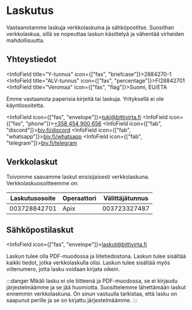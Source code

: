 # Laskutus

Vastaanotamme laskuja verkkolaskuina ja sähköpostitse. Suosithan verkkolaskua, sillä se nopeuttaa laskun käsittelyä ja vähentää virheiden mahdollisuutta.

## Yhteystiedot

<InfoField title="Y-tunnus" icon={["fas", "briefcase"]}>2884270-1</InfoField>
<InfoField title="ALV-tunnus" icon={["fas", "percentage"]}>FI28842701</InfoField>
<InfoField title="Veromaa" icon={["fas", "flag"]}>Suomi, EU/ETA</InfoField>

Emme vastaanota paperisia kirjeitä tai laskuja. Yrityksellä ei ole käyntiosoitetta.

<InfoField icon={["fas", "envelope"]}>tuki@bittivirta.fi</InfoField>
<InfoField icon={["fas", "phone"]}>[+358 454 900 656](tel:+358454900656)</InfoField>
<InfoField icon={["fab", "discord"]}>[biv.fi/discord](https://biv.fi/discord)</InfoField>
<InfoField icon={["fab", "whatsapp"]}>[biv.fi/whatsapp](http://biv.fi/whatsapp)</InfoField>
<InfoField icon={["fab", "telegram"]}>[biv.fi/telegram](http://biv.fi/telegram)</InfoField>

## Verkkolaskut

Toivomme saavamme laskut ensisijaisesti verkkolaskuna. Verkkolaskuosoitteemme on:

| Laskutusosoite | Operaattori  | Välittäjätunnus   |
|----------------|--------------|-------------------|
| 003728842701   | Apix         | 003723327487      |

## Sähköpostilaskut


<InfoField icon={["fas", "envelope"]}>laskut@bittivirta.fi</InfoField>

Laskun tulee olla PDF-muodossa ja liitetiedostona. Laskun tulee sisältää kaikki tiedot, jotka verkkolaskulla olisi. Laskun tulee sisältää myös viitenumero, jotta lasku voidaan kirjata oikein.

:::danger
Mikäli lasku ei ole liitteenä ja PDF-muodossa, se ei kirjaudu järjestelmäämme ja se jää huomiotta. Suosittelemme lähettämään laskut ennemmin verkkolaskuna. On sinun vastuulla tarkistaa, että lasku on saapunut perille ja se on kirjattu järjestelmäämme.
:::
